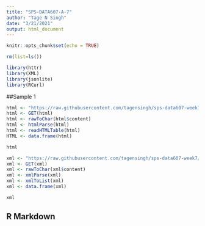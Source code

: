 ```yaml
---
title: "SPS-DATA607-A-7"
author: "Tage N Singh"
date: "3/21/2021"
output: html_document
---
```


```r
knitr::opts_chunk$set(echo = TRUE)

rm(list=ls())

library(httr)
library(XML)
library(jsonlite)
library(RCurl)

```

##Sample 1

```r

html <- "https://raw.githubusercontent.com/tagensingh/sps-data607-week7/main/SPS-DATA-A-7_1.html"
html <- GET(html)
html <- rawToChar(html$content)
html <- htmlParse(html)
html <- readHTMLTable(html)
HTML <- data.frame(html)

html

```

```r

xml <- "https://raw.githubusercontent.com/tagensingh/sps-data607-week7/main/SPS-DATA-A-7_short.xml"
xml <- GET(xml)
xml <- rawToChar(xml$content)
xml <- xmlParse(xml)
xml <- xmlToList(xml)
xml <- data.frame(xml)

xml

```


## R Markdown

